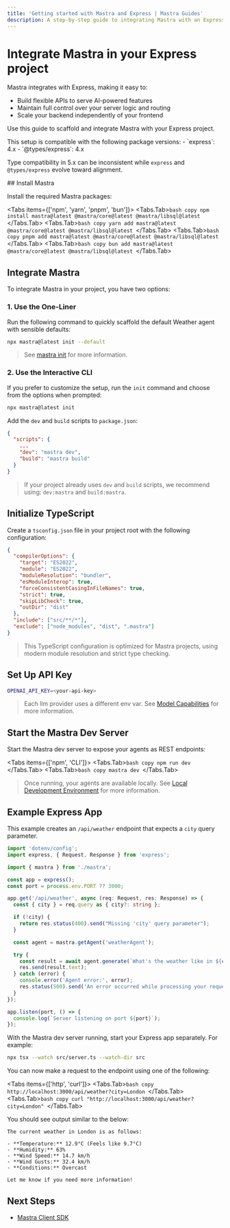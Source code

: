 ```yaml
---
title: 'Getting started with Mastra and Express | Mastra Guides'
description: A step-by-step guide to integrating Mastra with an Express backend.
---
```



# Integrate Mastra in your Express project

Mastra integrates with Express, making it easy to:

- Build flexible APIs to serve AI-powered features
- Maintain full control over your server logic and routing
- Scale your backend independently of your frontend

Use this guide to scaffold and integrate Mastra with your Express project.

<Callout type="warning">
This setup is compatible with the following package versions:
- `express`: 4.x
- `@types/express`: 4.x

Type compatibility in 5.x can be inconsistent while `express` and `@types/express` evolve toward alignment.

</Callout>

<Steps>
## Install Mastra

Install the required Mastra packages:

<Tabs items={['npm', 'yarn', 'pnpm', 'bun']}>
  <Tabs.Tab>```bash copy npm install mastra@latest @mastra/core@latest @mastra/libsql@latest ```</Tabs.Tab>
  <Tabs.Tab>```bash copy yarn add mastra@latest @mastra/core@latest @mastra/libsql@latest ```</Tabs.Tab>
  <Tabs.Tab>```bash copy pnpm add mastra@latest @mastra/core@latest @mastra/libsql@latest ```</Tabs.Tab>
  <Tabs.Tab>```bash copy bun add mastra@latest @mastra/core@latest @mastra/libsql@latest ```</Tabs.Tab>
</Tabs>

## Integrate Mastra

To integrate Mastra in your project, you have two options:

### 1. Use the One-Liner

Run the following command to quickly scaffold the default Weather agent with sensible defaults:

```bash copy
npx mastra@latest init --default
```

> See [mastra init](/reference/cli/init) for more information.

### 2. Use the Interactive CLI

If you prefer to customize the setup, run the `init` command and choose from the options when prompted:

```bash copy
npx mastra@latest init
```

Add the `dev` and `build` scripts to `package.json`:

```json filename="package.json"
{
  "scripts": {
    ...
    "dev": "mastra dev",
    "build": "mastra build"
  }
}
```

> If your project already uses `dev` and `build` scripts, we recommend using: `dev:mastra` and `build:mastra`.

## Initialize TypeScript

Create a `tsconfig.json` file in your project root with the following configuration:

```json filename="tsconfig.json" copy
{
  "compilerOptions": {
    "target": "ES2022",
    "module": "ES2022",
    "moduleResolution": "bundler",
    "esModuleInterop": true,
    "forceConsistentCasingInFileNames": true,
    "strict": true,
    "skipLibCheck": true,
    "outDir": "dist"
  },
  "include": ["src/**/*"],
  "exclude": ["node_modules", "dist", ".mastra"]
}
```

> This TypeScript configuration is optimized for Mastra projects, using modern module resolution and strict type checking.

## Set Up API Key

```bash filename=".env" copy
OPENAI_API_KEY=<your-api-key>
```

> Each llm provider uses a different env var. See [Model Capabilities](/docs/getting-started/model-capability) for more information.

## Start the Mastra Dev Server

Start the Mastra dev server to expose your agents as REST endpoints:

<Tabs items={['npm', 'CLI']}>
  <Tabs.Tab>```bash copy npm run dev ```</Tabs.Tab>
  <Tabs.Tab>```bash copy mastra dev ```</Tabs.Tab>
</Tabs>

> Once running, your agents are available locally. See [Local Development Environment](/docs/local-dev/mastra-dev) for more information.

## Example Express App

This example creates an `/api/weather` endpoint that expects a `city` query parameter.

```typescript filename="src/server.ts" showLineNumbers copy
import 'dotenv/config';
import express, { Request, Response } from 'express';

import { mastra } from './mastra';

const app = express();
const port = process.env.PORT ?? 3000;

app.get('/api/weather', async (req: Request, res: Response) => {
  const { city } = req.query as { city?: string };

  if (!city) {
    return res.status(400).send("Missing 'city' query parameter");
  }

  const agent = mastra.getAgent('weatherAgent');

  try {
    const result = await agent.generate(`What's the weather like in ${city}?`);
    res.send(result.text);
  } catch (error) {
    console.error('Agent error:', error);
    res.status(500).send('An error occurred while processing your request');
  }
});

app.listen(port, () => {
  console.log(`Server listening on port ${port}`);
});
```

With the Mastra dev server running, start your Express app separately. For example:

```bash copy
npx tsx --watch src/server.ts --watch-dir src
```

You can now make a request to the endpoint using one of the following:

<Tabs items={['http', 'curl']}>
  <Tabs.Tab>```bash copy http://localhost:3000/api/weather?city=London ```</Tabs.Tab>
  <Tabs.Tab>```bash copy curl "http://localhost:3000/api/weather?city=London" ```</Tabs.Tab>
</Tabs>

You should see output similar to the below:

```plaintext
The current weather in London is as follows:

- **Temperature:** 12.9°C (Feels like 9.7°C)
- **Humidity:** 63%
- **Wind Speed:** 14.7 km/h
- **Wind Gusts:** 32.4 km/h
- **Conditions:** Overcast

Let me know if you need more information!
```

</Steps>

## Next Steps

- [Mastra Client SDK](/docs/deployment/client)
